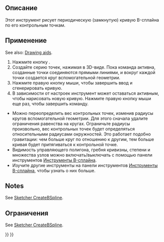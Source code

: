 <languages/>

{{Docnav/ru
|[[Sketcher_CreateBSpline/ru|B-сплайн по контрольным точкам]]
|[[Sketcher_CreateBSplineByInterpolation/ru|B-сплайн по узлам]]
|[[Sketcher_Workbench/ru|Скетчер]]
|IconL=Sketcher_CreateBSpline.svg
|IconR=Sketcher_CreateBSplineByInterpolation.svg
|IconC=Workbench_Sketcher.svg
}}

<div class="mw-translate-fuzzy">
{{GuiCommand/ru
|Name/ru=Создать периодический B-сплайн
|Name=Sketcher_CreatePeriodicBSpline
|MenuLocation= Sketch → Геометрия эскиза → Создать периодический B-сплайн
|Workbenches=[[Sketcher_Workbench/ru|Sketcher]]
|Version=0.17
|SeeAlso=[[Sketcher_CreateBSpline/ru|Создать B-сплайн]]
}}
</div>

<span id="Description"></span>
==Описание==

<div class="mw-translate-fuzzy">
Этот инструмент рисует периодическую (замкнутую) кривую B-сплайна по его контрольным точкам.
</div>

<span id="Usage"></span>
==Применение==

See also: [[Sketcher_Workbench#Drawing_aids|Drawing aids]].

<div class="mw-translate-fuzzy">
# Нажмите кнопку {{Button|[[File:Sketcher_CreatePeriodicBSpline.svg|16px]] [[Sketcher_CreatePeriodicBSpline/ru|Нарисовать периодический B-сплайн]]}}.
# Создайте серию точек, нажимая в 3D-виде. Пока команда активна, созданные точки соединяются прямыми линиями, и вокруг каждой точки создается круг вспомогательной геометрии.
# Нажмите правую кнопку мыши, чтобы завершить ввод и сгенерировать кривую.
# В зависимости от настроек инструмент может оставаться активным, чтобы нарисовать новую кривую. Нажмите правую кнопку мыши еще раз, чтобы завершить команду.
* Можно переопределить вес контрольных точек, изменив радиусы кругов вспомогательной геометрии. Для этого сначала удалите ограничения равенства на кругах. Ограничьте радиусы произвольно, вес контрольных точек будет определяться относительными радиусами окружностей. Это работает подобно гравитации: чем больше круг по отношению к другим, тем больше кривая будет притягиваться к контрольной точке.
* Видимость управляющего полигона, гребня кривизны, степени и множества узлов можно включать/выключать с помощью панели инструментов [[Sketcher_Workbench/ru#Sketcher_B-spline_tools|Инструменты B-сплайна]].
* Изучите другие инструменты на панели инструментов [[Sketcher_Workbench/ru#Sketcher_B-spline_tools|Инструменты B-сплайна]], чтобы узнать о них больше.
</div>

==Notes==

See [[Sketcher_CreateBSpline#Notes|Sketcher CreateBSpline]].

<span id="Limitations"></span>
==Ограничения==

See [[Sketcher_CreateBSpline#Limitations|Sketcher CreateBSpline]].


{{Docnav/ru
|[[Sketcher_CreateBSpline/ru|B-сплайн по контрольным точкам]]
|[[Sketcher_CreateBSplineByInterpolation/ru|B-сплайн по узлам]]
|[[Sketcher_Workbench/ru|Скетчер]]
|IconL=Sketcher_CreateBSpline.svg
|IconR=Sketcher_CreateBSplineByInterpolation.svg
|IconC=Workbench_Sketcher.svg
}}

{{Sketcher_Tools_navi{{#translation:}}}}
{{Userdocnavi{{#translation:}}}}